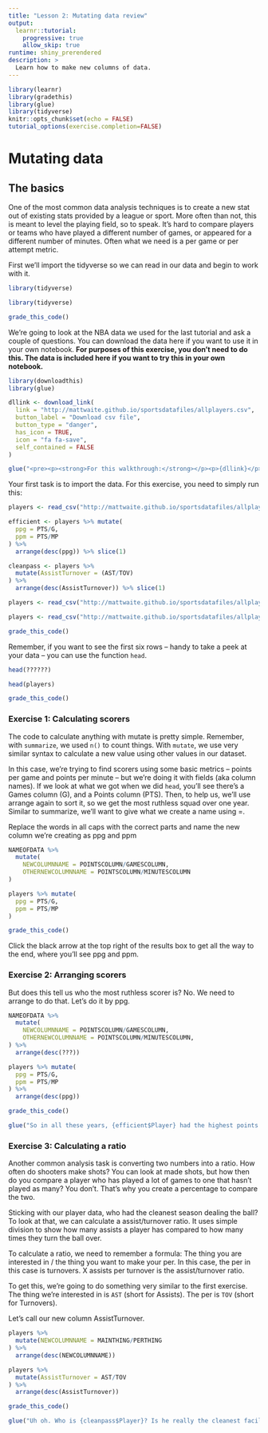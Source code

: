 ```yaml
---
title: "Lesson 2: Mutating data review"
output: 
  learnr::tutorial:
    progressive: true
    allow_skip: true
runtime: shiny_prerendered
description: >
  Learn how to make new columns of data.
---
```


```r
library(learnr)
library(gradethis)
library(glue)
library(tidyverse)
knitr::opts_chunk$set(echo = FALSE)
tutorial_options(exercise.completion=FALSE)
```

# Mutating data

## The basics

One of the most common data analysis techniques is to create a new stat out of existing stats provided by a league or sport. More often than not, this is meant to level the playing field, so to speak. It's hard to compare players or teams who have played a different number of games, or appeared for a different number of minutes. Often what we need is a per game or per attempt metric. 

First we'll import the tidyverse so we can read in our data and begin to work with it.

```r
library(tidyverse)
```
```r
library(tidyverse)
```
```r
grade_this_code()
```

We're going to look at the NBA data we used for the last tutorial and ask a couple of questions. You can download the data here if you want to use it in your own notebook. **For purposes of this exercise, you don't need to do this. The data is included here if you want to try this in your own notebook.**

```r
library(downloadthis)
library(glue)

dllink <- download_link(
  link = "http://mattwaite.github.io/sportsdatafiles/allplayers.csv",
  button_label = "Download csv file",
  button_type = "danger",
  has_icon = TRUE,
  icon = "fa fa-save",
  self_contained = FALSE
)

glue("<pre><p><strong>For this walkthrough:</strong></p><p>{dllink}</p></pre>")

```

Your first task is to import the data. For this exercise, you need to simply run this:

```r
players <- read_csv("http://mattwaite.github.io/sportsdatafiles/allplayers.csv")

efficient <- players %>% mutate(
  ppg = PTS/G,
  ppm = PTS/MP
) %>% 
  arrange(desc(ppg)) %>% slice(1)

cleanpass <- players %>%
  mutate(AssistTurnover = (AST/TOV)
) %>%
  arrange(desc(AssistTurnover)) %>% slice(1)
```
```r
players <- read_csv("http://mattwaite.github.io/sportsdatafiles/allplayers.csv")
```
```r
players <- read_csv("http://mattwaite.github.io/sportsdatafiles/allplayers.csv")
```
```r
grade_this_code()
```

Remember, if you want to see the first six rows -- handy to take a peek at your data -- you can use the function `head`.

```r
head(??????)
```
```r
head(players)
```
```r
grade_this_code()
```

### Exercise 1: Calculating scorers 

The code to calculate anything with mutate is pretty simple. Remember, with `summarize`, we used `n()` to count things. With `mutate`, we use very similar syntax to calculate a new value using other values in our dataset. 

In this case, we're trying to find scorers using some basic metrics -- points per game and points per minute -- but we're doing it with fields (aka column names). If we look at what we got when we did `head`, you'll see there's a Games column (G), and a Points column (PTS). Then, to help us, we'll use arrange again to sort it, so we get the most ruthless squad over one year. Similar to summarize, we'll want to give what we create a name using =. 

Replace the words in all caps with the correct parts and name the new column we're creating as ppg and ppm 

```r
NAMEOFDATA %>%
  mutate(
    NEWCOLUMNNAME = POINTSCOLUMN/GAMESCOLUMN,
    OTHERNEWCOLUMNNAME = POINTSCOLUMN/MINUTESCOLUMN
) 
```
```r
players %>% mutate(
  ppg = PTS/G,
  ppm = PTS/MP
) 
```
```r
grade_this_code()
```

Click the black arrow at the top right of the results box to get all the way to the end, where you'll see ppg and ppm. 

### Exercise 2: Arranging scorers 

But does this tell us who the most ruthless scorer is? No. We need to arrange to do that. Let's do it by ppg. 

```r
NAMEOFDATA %>%
  mutate(
    NEWCOLUMNNAME = POINTSCOLUMN/GAMESCOLUMN,
    OTHERNEWCOLUMNNAME = POINTSCOLUMN/MINUTESCOLUMN,
) %>% 
  arrange(desc(???))
```
```r
players %>% mutate(
  ppg = PTS/G,
  ppm = PTS/MP
) %>%
  arrange(desc(ppg))
```
```r
grade_this_code()
```

```r
glue("So in all these years, {efficient$Player} had the highest points per game with {format(efficient$ppg, digits=2)} points per game in {format(efficient$Season)}. He scored {format(efficient$ppm, digits=2)} points per minute played.")
```

### Exercise 3: Calculating a ratio

Another common analysis task is converting two numbers into a ratio. How often do shooters make shots? You can look at made shots, but how then do you compare a player who has played a lot of games to one that hasn't played as many? You don't. That's why you create a percentage to compare the two. 

Sticking with our player data, who had the cleanest season dealing the ball? To look at that, we can calculate a assist/turnover ratio. It uses simple division to show how many assists a player has compared to how many times they turn the ball over.

To calculate a ratio, we need to remember a formula: The thing you are interested in / the thing you want to make your per. In this case, the per in this case is turnovers. X assists per turnover is the assist/turnover ratio. 

To get this, we're going to do something very similar to the first exercise. The thing we're interested in is `AST` (short for Assists). The per is `TOV` (short for Turnovers). 

Let's call our new column AssistTurnover.

```r
players %>%
  mutate(NEWCOLUMNNAME = MAINTHING/PERTHING
) %>%
  arrange(desc(NEWCOLUMNNAME))
```
```r
players %>%
  mutate(AssistTurnover = AST/TOV
) %>%
  arrange(desc(AssistTurnover))
```
```r
grade_this_code()
```
```r
glue("Uh oh. Who is {cleanpass$Player}? Is he really the cleanest facilitator in NBA history? Hardly. We'll deal with that next tutorial.")
```
